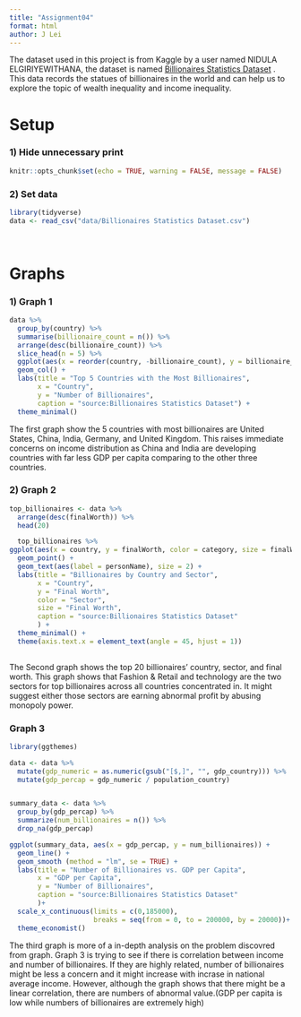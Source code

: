 ```yaml
---
title: "Assignment04"
format: html
author: J Lei
---
```


The dataset used in this project is from Kaggle by a user named NIDULA ELGIRIYEWITHANA, the dataset is named [Billionaires Statistics Dataset](https://www.kaggle.com/datasets/nelgiriyewithana/billionaires-statistics-dataset) . This data records the statues of billionaires in the world and can help us to explore the topic of wealth inequality and income inequality.

# Setup

### 1) Hide unnecessary print

```r
knitr::opts_chunk$set(echo = TRUE, warning = FALSE, message = FALSE)
```

### 2) Set data

```r
library(tidyverse)
data <- read_csv("data/Billionaires Statistics Dataset.csv")
  
  
```

# Graphs

### 1) Graph 1

```r
data %>%
  group_by(country) %>%
  summarise(billionaire_count = n()) %>%
  arrange(desc(billionaire_count)) %>%
  slice_head(n = 5) %>%
  ggplot(aes(x = reorder(country, -billionaire_count), y = billionaire_count, fill = country)) +
  geom_col() +
  labs(title = "Top 5 Countries with the Most Billionaires",
       x = "Country",
       y = "Number of Billionaires",
       caption = "source:Billionaires Statistics Dataset") +
  theme_minimal()

```

The first graph show the 5 countries with most billionaires are United States, China, India, Germany, and United Kingdom. This raises immediate concerns on income distribution as China and India are developing countries with far less GDP per capita comparing to the other three countries.

### 

### 2) Graph 2

```r
top_billionaires <- data %>%
  arrange(desc(finalWorth)) %>%
  head(20)

  top_billionaires %>%
ggplot(aes(x = country, y = finalWorth, color = category, size = finalWorth, alpha = 0.7)) +
  geom_point() +            
  geom_text(aes(label = personName), size = 2) + 
  labs(title = "Billionaires by Country and Sector",
       x = "Country",
       y = "Final Worth",
       color = "Sector",
       size = "Final Worth",
       caption = "source:Billionaires Statistics Dataset"
       ) +
  theme_minimal() +
  theme(axis.text.x = element_text(angle = 45, hjust = 1))
  

```

The Second graph shows the top 20 billionaires' country, sector, and final worth. This graph shows that Fashion & Retail and technology are the two sectors for top billionaires across all countries concentrated in. It might suggest either those sectors are earning abnormal profit by abusing monopoly power.

### Graph 3 

```r

library(ggthemes)

data <- data %>%
  mutate(gdp_numeric = as.numeric(gsub("[$,]", "", gdp_country))) %>%
  mutate(gdp_percap = gdp_numeric / population_country)


summary_data <- data %>%
  group_by(gdp_percap) %>%
  summarize(num_billionaires = n()) %>%
  drop_na(gdp_percap)

ggplot(summary_data, aes(x = gdp_percap, y = num_billionaires)) +
  geom_line() +
  geom_smooth (method = "lm", se = TRUE) +
  labs(title = "Number of Billionaires vs. GDP per Capita", 
       x = "GDP per Capita", 
       y = "Number of Billionaires",
       caption = "source:Billionaires Statistics Dataset"
       )+
  scale_x_continuous(limits = c(0,185000), 
                     breaks = seq(from = 0, to = 200000, by = 20000))+
  theme_economist()
```

The third graph is more of a in-depth analysis on the problem discovred from graph. Graph 3 is trying to see if there is correlation between income and number of billionaires. If they are highly related, number of billionaires might be less a concern and it might increase with incrase in national average income. However, although the graph shows that there might be a linear correlation, there are numbers of abnormal value.(GDP per capita is low while numbers of billionaires are extremely high)
